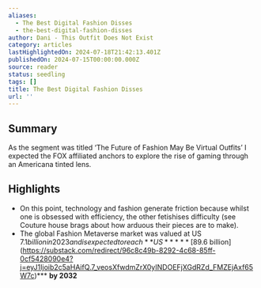 ```yaml
---
aliases:
  - The Best Digital Fashion Disses
  - the-best-digital-fashion-disses
author: Dani - This Outfit Does Not Exist
category: articles
lastHighlightedOn: 2024-07-18T21:42:13.401Z
publishedOn: 2024-07-15T00:00:00.000Z
source: reader
status: seedling
tags: []
title: The Best Digital Fashion Disses
url: ''
---
```

## Summary

As the segment was titled ‘The Future of Fashion May Be Virtual Outfits’ I expected the FOX affiliated anchors to explore the rise of gaming through an Americana tinted lens.

## Highlights

- On this point, technology and fashion generate friction because whilst one is obsessed with efficiency, the other fetishises difficulty (see Couture house brags about how arduous their pieces are to make).
- The global Fashion Metaverse market was valued at US $7.1 billion in 2023 and is expected to reach **US** ***[$89.6 billion](https://substack.com/redirect/96c8c49b-8292-4c68-85ff-0cf5428090e4?j=eyJ1Ijoib2c5aHAifQ.7_veosXfwdmZrX0yINDOEFjXGdRZd_FMZEjAxf65W7c)*** **by 2032**

